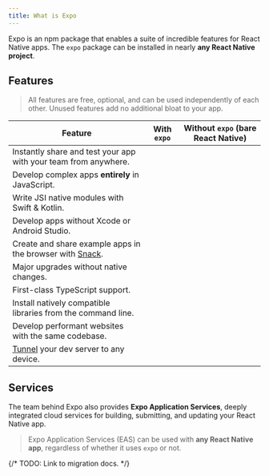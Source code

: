 ```yaml
---
title: What is Expo
---
```



Expo is an npm package that enables a suite of incredible features for React Native apps. The `expo` package can be installed in nearly **any React Native project**.

## Features

<BoxLink title="Expo Go" description="Share your development app instantly with your team from anywhere in the world." href="/workflow/expo-go" />
<BoxLink title="Expo SDK" description="Comprehensive suite of well tested React Native modules that run on iOS, Android, and web." href="/versions/latest" />
<BoxLink title="Native API" description="Write highly performant native code with modern Swift & Kotlin API." href="/modules/overview" />
<BoxLink title="Prebuild" description="Separate React from Native to develop from any computer, upgrade easily, white label apps, and maintain larger projects." href="/workflow/prebuild" />
<BoxLink title="Expo CLI" description="Manage dependencies, compile native apps, develop for web, and connect to any device with a powerful dev server." href="/workflow/expo-cli" />

> All features are free, optional, and can be used independently of each other. Unused features add no additional bloat to your app.

| Feature                                                           | <YesIcon /> With `expo` | <NoIcon /> Without `expo` (bare React Native) |
| ----------------------------------------------------------------- | ----------------------- | --------------------------------------------- |
| Instantly share and test your app with your team from anywhere.   | <YesIcon />             | <NoIcon />                                    |
| Develop complex apps **entirely** in JavaScript.                  | <YesIcon />             | <NoIcon />                                    |
| Write JSI native modules with Swift & Kotlin.                     | <YesIcon />             | <NoIcon />                                    |
| Develop apps without Xcode or Android Studio.                     | <YesIcon />             | <NoIcon />                                    |
| Create and share example apps in the browser with [Snack][snack]. | <YesIcon />             | <NoIcon />                                    |
| Major upgrades without native changes.                            | <YesIcon />             | <NoIcon />                                    |
| First-class TypeScript support.                                   | <YesIcon />             | <NoIcon />                                    |
| Install natively compatible libraries from the command line.      | <YesIcon />             | <NoIcon />                                    |
| Develop performant websites with the same codebase.               | <YesIcon />             | <NoIcon />                                    |
| [Tunnel][tunnel] your dev server to any device.                   | <YesIcon />             | <NoIcon />                                    |

## Services

The team behind Expo also provides **Expo Application Services**, deeply integrated cloud services for building, submitting, and updating your React Native app.

<BoxLink title="Expo Application Services" description="The easiest way to build, deploy, and update native apps." href="/eas" />

> Expo Application Services (EAS) can be used with **any React Native app**, regardless of whether it uses `expo` or not.

[snack]: https://snack.expo.dev
[tunnel]: /workflow/expo-cli/#tunneling

{/* TODO: Link to migration docs. */}
